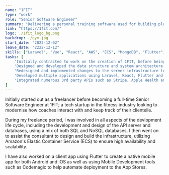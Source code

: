 ```yaml
---
name: "1FIT"
type: "work"
role: "Senior Software Engineer"
summary: "Delivering a personal training software used for building plans and tracking client progress."
link: "https://1fit.com/"
logo: ./1fit_logo_bg.png
backdrop: ./gym.jpg
start_date: "2022-12-02"
leave_date: "2222-12-12"
skills: ["Laravel", "Vue", "React", "AWS", "ECS", "MongoDB", "Flutter", "Docker"]
tasks: [
    'Initially contracted to work on the creation of 1FIT, before being hired full time in October 2023',
    'Designed and developed the data structure and system architecture based off of the design document',
    'Redesigned and implemented changes to the server infrastructure to cut AWS bills by 50%',
    'Developed multiple applications using Laravel, React, Flutter and Go',
    'Integrated numerous 3rd party APIs such as Stripe, Apple Health and a sales CRM'
]
---
```

Initially started out as a freelancer before becoming a full-time Senior Software Engineer at 1FIT; a tech startup
in the fitness industry looking to modernise how coaches interact with and keep track of their clientelle.

During my freelance period, I was involved in all aspects of the devlopment life cycle, including the development
and design of the API server and databases, using a mix of both SQL and NoSQL databases. I then went on to assist
the consultant to design and build the infrastructure, utilizing Amazon's Elastic Container Service (ECS) to
ensure high availability and scalability. 

I have also worked on a client app using Flutter to create a native mobile app for both Android and iOS as well as
using Mobile Development tools such as Codemagic to help automate deployment to the App Stores.